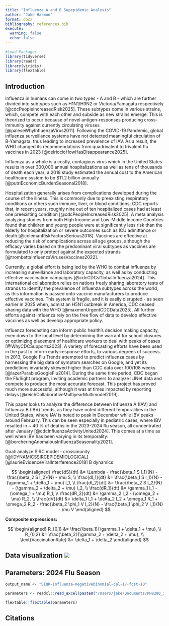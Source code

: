 ```yaml
---
title: "Influenza A and B Supepidemic Analysis"
author: "Jake Harmon"
format: docx
bibliography: references.bib
execute: 
  warning: false
  echo: false
---
```


```r
#Load Packages
library(tidyverse)
library(readr)
library(viridis) 
library(flextable)
```

## Introduction

Influenza in humans can come in two types - A and B - which are further divided into subtypes such as H1N1/H3N2 or Victoria/Yamagata respectively [@cdcPeopleIncreasedRisk2025]. These subtypes come in various strains, which, compete with each other and subside as new strains emerge. This is theorized to occur because of novel antigen-responses producing cross-immunity against currently circulating viruses [@paleseWhyInfluenzaVirus2011]. Following the COVID-19 Pandemic, global influenza surveillance systems have not detected meaningful circulation of B-Yamagata, thus leading to increased prevalence of IAV. As a result, the WHO changed its recommendations from quadrivalent to trivalent flu vaccines in 2023 [@delriccioHowHasDisappearance2025].

Influenza as a whole is a costly, contagious virus which in the United States results in over 300,000 annual hospitalizations as well as tens of thousands of death each year; a 2018 study estimated the annual cost to the American healthcare system to be \$11.2 billion annually [@putriEconomicBurdenSeasonal2018].

Hospitalization generally arises from complications developed during the course of the illness. This is commonly due to preexisting respiratory conditions or others such immune, liver, or blood conditions; CDC reports that, in recent years, roughly nine out of ten hospitalized cases had at least one preexisting condition [@cdcPeopleIncreasedRisk2025]. A meta analysis analyzing studies from both High Income and Low-Middle Income Countries found that children and young people were at significantly less risk than the elderly for hospitalization or severe outcomes such as ICU admittance or death [@colemanRiskFactorsSerious2018]. Vaccines are effective at reducing the risk of complications across all age groups, although the efficacy varies based on the predominant viral subtypes as vaccines are formulated to only protect against the expected strands [@trombettaInfluenzaVirusesVaccines2022].

Currently, a global effort is being led by the WHO to combat influenza by increasing surveillance and laboratory capacity, as well as by conducting effective vaccination campaigns [@cdcCDCsGlobalInfluenza2024]. This international collaboration relies on nations freely sharing laboratory tests of strands to identify the prevalence of influenza subtypes across the world, as this information is passed onto vaccine manufacturers to produce effective vaccines. This system is fragile, and it is easily disrupted - as seen earlier in 2025 when, admist an H5N1 outbreak in America, CDC ceased sharing data with the WHO [@maxmenUrgentCDCData2025]. All further efforts against influenza rely on the free flow of data to develop effective vaccines as well as develop appropriate policy.

Influenza forecasting can inform public health's decision making capacity, even down to the local level by determining the warrant for school closures or optimizing placement of healthcare workers to deal with peaks of cases [@WhyCDCSupports2023]. A variety of forecasting efforts have been used in the past to inform early-response efforts, to various degrees of success. In 2013, Google Flu Trends attempted to predict influenza cases by harnessing the big data of symptom searches on Google, and yet its predictions invariably skewed higher than CDC data over 100/108 weeks [@lazerParableGoogleFlu2014]. During the same time period, CDC began the FluSight program, inviting academic partners to analyze ILINet data and compete to produce the most accurate forecast. This project has proved much more successful, although it was at times impacted by reporting delays [@reichCollaborativeMultiyearMultimodel2019].

This paper looks to analyze the difference between Influenza A (IAV) and Influenza B (IBV) trends, as they have noted different temporalities in the United States, where IAV is noted to peak in December while IBV peaks around February. This can be seen especially in pediatric cases, where IBV resulted in \~ 40 % of deaths in the 2023-2024 flu season, all concentrated after January [@cdcInfluenzaActivityUnited2024]. This comes at a time as well when IBV has been varying in its temporality: [@borcheringAnomalousInfluenzaSeasonality2021].

Goal: analyze SIRC model - crossimunity [@liDYNAMICSSIRCEPIDEMIOLOGICAL] [@laurieEvidenceViralInterference2018] B dynamics

$$
\begin{aligned}
\frac{dS}{dt} &= \Lambda - \frac{\beta_1 S I_1}{N} - \frac{\beta_2 S I_2}{N} - \mu S, \\
\frac{dI_1}{dt} &= \frac{\beta_1 S I_1}{N} - (\gamma_1 + \delta_1 + \mu) I_1, \\
\frac{dI_2}{dt} &= \frac{\beta_2 S I_2}{N} - (\gamma_2 + \delta_2 + \mu) I_2, \\
\frac{dR_1}{dt} &= \gamma_1 I_1 - (\omega_1 + \mu) R_1, \\
\frac{dR_2}{dt} &= \gamma_2 I_2 - (\omega_2 + \mu) R_2, \\
\frac{dV}{dt} &= \delta_1 I_1 + \delta_2 I_2 + \omega_1 R_1 + \omega_2 R_2 
                 - \frac{\beta_2 \phi_1 V I_2}{N} - \frac{\beta_1 \phi_2 V I_1}{N} - \mu V
\end{aligned}
$$

**Composite expressions:**

$$
\begin{aligned}
R_{0,1} &= \frac{\beta_1}{\gamma_1 + \delta_1 + \mu}, \\
R_{0,2} &= \frac{\beta_2}{\gamma_2 + \delta_2 + \mu}, \\
\text{VaccinationRate} &= \delta_1 + \delta_2
\end{aligned}
$$

## Data visualization ![](data/flu_time_series.png)

## Parameters: 2024 Flu Season

```r
output_name <- "SIQR-Influenza-negativebinomial-cal-17-fcst-10"

parameters <- readxl::read_excel(paste0("/Users/jake/Documents/PH8280_id_modeling/manuscript/data/BayesianFitForecast/output/", output_name, "/parameters-", output_name, ".xlsx"))

flextable::flextable(parameters)
```

## Citations
